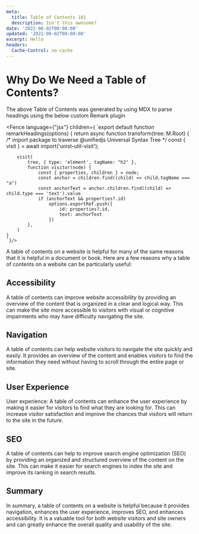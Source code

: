 ```yaml
---
meta:
  title: Table of Contents 101
  description: Isn't this awesome?
date: '2022-08-02T00:00:00'
updated: '2022-08-02T00:00:00'
excerpt: Hello
headers:
  Cache-Control: no-cache
---
```


# Why Do We Need a Table of Contents? 

<TableOfContents/>
The above Table of Contents was generated by using MDX to parse headings using the below custom Remark plugin

<Fence language={"jsx"} children={
  `export default function remarkHeadings(options) {
    return async function transform(tree: M.Root) {
        /* import package to traverse @unifiedjs Universal Syntax Tree */ 
        const { visit } = await import('unist-util-visit');

        visit(
            tree, { type: 'element', tagName: "h2" },
            function visitor(node) {
                const { properties, children } = node;
                const anchor = children.find((child) => child.tagName === "a")
                const anchorText = anchor.children.find((child) => child.type === 'text').value
                if (anchorText && properties?.id)
                    options.exportRef.push({
                        id: properties?.id,
                        text: anchorText
                    })
            },
        )
    }
    `}/>


A table of contents on a website is helpful for many of the same reasons that it is helpful in a document or book. Here are a few reasons why a table of contents on a website can be particularly useful:

## Accessibility
 A table of contents can improve website accessibility by providing an overview of the content that is organized in a clear and logical way. This can make the site more accessible to visitors with visual or cognitive impairments who may have difficulty navigating the site.


## Navigation
 A table of contents can help website visitors to navigate the site quickly and easily. It provides an overview of the content and enables visitors to find the information they need without having to scroll through the entire page or site.

## User Experience
User experience: A table of contents can enhance the user experience by making it easier for visitors to find what they are looking for. This can increase visitor satisfaction and improve the chances that visitors will return to the site in the future.

## SEO
A table of contents can help to improve search engine optimization (SEO) by providing an organized and structured overview of the content on the site. This can make it easier for search engines to index the site and improve its ranking in search results.


## Summary
In summary, a table of contents on a website is helpful because it provides navigation, enhances the user experience, improves SEO, and enhances accessibility. It is a valuable tool for both website visitors and site owners and can greatly enhance the overall quality and usability of the site.